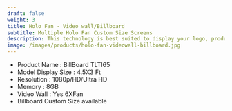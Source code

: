 ---
draft: false
weight: 3
title: Holo Fan - Video wall/Billboard
subtitle: Multiple Holo Fan Custom Size Screens
description: This technology is best suited to display your logo, products combined with 2D/3D animations and effects, text information etc. The Holo Billboard is customised solution of 3 or more fans creating a large Billlboards size display. It is a complete integrated 3D Holographic Display system which combines technology, physics and engineering to create mesmerizing 3D content that appears to be floating in mid air. The device itself works using 2/4 spinning rays, equipped with LED lights that produce a 3D holographic display when the rays spins at 700/1000 revolutions per minute.
image: /images/products/holo-fan-videowall-billboard.jpg
---

- Product Name : BillBoard	TLTI65
- Model	Display Size : 	4.5X3 Ft	
- Resolution : 1080p/HD/Ultra HD 
- Memory : 8GB
- Video Wall : Yes 6XFan
- Billboard	Custom Size	available 